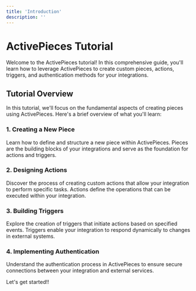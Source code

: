 ```yaml
---
title: 'Introduction'
description: ''
---
```


# ActivePieces Tutorial

Welcome to the ActivePieces tutorial! In this comprehensive guide, you'll learn how to leverage ActivePieces to create custom pieces, actions, triggers, and authentication methods for your integrations.

## Tutorial Overview

In this tutorial, we'll focus on the fundamental aspects of creating pieces using ActivePieces. Here's a brief overview of what you'll learn:

### 1. Creating a New Piece

Learn how to define and structure a new piece within ActivePieces. Pieces are the building blocks of your integrations and serve as the foundation for actions and triggers.

### 2. Designing Actions

Discover the process of creating custom actions that allow your integration to perform specific tasks. Actions define the operations that can be executed within your integration.

### 3. Building Triggers

Explore the creation of triggers that initiate actions based on specified events. Triggers enable your integration to respond dynamically to changes in external systems.

### 4. Implementing Authentication

Understand the authentication process in ActivePieces to ensure secure connections between your integration and external services.

Let's get started!!

